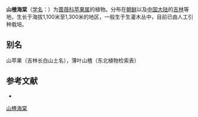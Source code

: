 {{Speciesbox
| name = 山楂海棠
| status = EN
| status_system = IUCN3.1
| image =
| genus = Malus
| species = komarovii
| authority = (Sarg.) Rehd.
}}

'''山楂海棠'''（[[学名|学名]]：{{lang|la|''Malus komarovii''}}）为[[蔷薇科|蔷薇科]][[苹果属|苹果属]]的植物。分布在[[朝鲜|朝鲜]]以及[[中国大陆|中国大陆]]的[[吉林|吉林]]等地，生长于海拔1,100米至1,300米的地区，一般生于生灌木丛中，目前已由人工引种栽培。

== 别名 ==
山苹果（吉林长白山土名），薄叶山楂（东北植物检索表）

== 参考文献 ==
<div class="references-small">
* {{cite web| url =http://www.bioinfo.cn/db05/KmzwSpecies.php?action=view&id=19067| title =山楂海棠| work =《中国高等植物数据库全库》| publisher =中国科学院微生物研究所| author =昆明植物研究所| accessdate =2009-02-25| deadurl =yes| archiveurl =https://web.archive.org/web/20160305030032/http://www.bioinfo.cn/db05/KmzwSpecies.php?action=view&id=19067| archivedate =2016-03-05}}
</div>
{{Taxonbar|from=Q5458463}}

[[Category:苹果属|山楂海棠]]


{{植物小作品}}